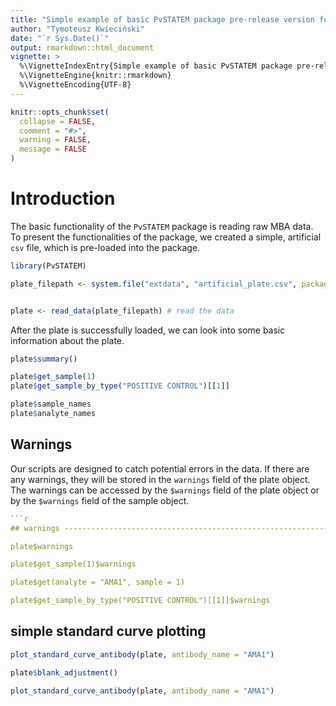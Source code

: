 ```yaml
---
title: "Simple example of basic PvSTATEM package pre-release version functionalities"
author: "Tymoteusz Kwieciński"
date: "`r Sys.Date()`"
output: rmarkdown::html_document
vignette: >
  %\VignetteIndexEntry{Simple example of basic PvSTATEM package pre-release version functionalities}
  %\VignetteEngine{knitr::rmarkdown}
  %\VignetteEncoding{UTF-8}
---
```


```r
knitr::opts_chunk$set(
  collapse = FALSE,
  comment = "#>",
  warning = FALSE,
  message = FALSE
)
```

# Introduction
The basic functionality of the `PvSTATEM` package is reading raw MBA data. To present the functionalities of the package, we created a simple, artificial `csv` file, which is pre-loaded into the package.

```r
library(PvSTATEM)

plate_filepath <- system.file("extdata", "artificial_plate.csv", package = "PvSTATEM", mustWork = TRUE) # get the filepath of the csv dataset


plate <- read_data(plate_filepath) # read the data

```

After the plate is successfully loaded, we can look into some basic information about the plate.

```r


plate$summary()

plate$get_sample(1)
plate$get_sample_by_type("POSITIVE CONTROL")[[1]]

plate$sample_names
plate$analyte_names
```



## Warnings
Our scripts are designed to catch potential errors in the data. If there are any warnings, they will be stored in the `warnings` field of the plate object. The warnings can be accessed by the `$warnings` field of the plate object or by the `$warnings` field of the sample object.

```r
```r
## warnings ----------------------------------------------------------------

plate$warnings

plate$get_sample(1)$warnings

plate$get(analyte = "AMA1", sample = 1)

plate$get_sample_by_type("POSITIVE CONTROL")[[1]]$warnings
```



## simple standard curve plotting
```r
plot_standard_curve_antibody(plate, antibody_name = "AMA1")

plate$blank_adjustment()

plot_standard_curve_antibody(plate, antibody_name = "AMA1")


```
